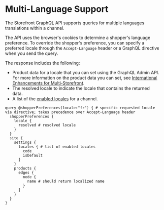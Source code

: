 # Multi-Language Support

The Storefront GraphQL API supports queries for multiple languages translations within a channel.

The API uses the browser's cookies to determine a shopper's language preference. 
To override the shopper's preference, you can specify a preferred locale through the `Accept-Language` header or a GraphQL directive when you send the query.

The response includes the following:
- Product data for a locale that you can set using the GraphQL Admin API. For more information on the product data you can set, see [International Enhancements for Multi-Storefront]().
- The resolved locale to indicate the locale that contains the returned data.
- A list of the [enabled locales]() for a channel.

```gql filename="Get products from a locale" showLineNumbers copy
query @shopperPreferences(locale:"fr") { # specific requested locale via directive; takes precedence over Accept-Language header
  shopperPreferences {
    locale {
      resolved # resolved locale
    }
  }
  site {
    settings {
      locales { # list of enabled locales
        code
        isDefault
      }
    }
    products {
      edges {
        node {
          name # should return localized name
        }
      }
    }
  }
}
```